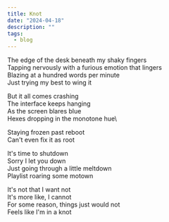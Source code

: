 ```yaml
---
title: Knot
date: "2024-04-18"
description: ""
tags:
  - blog
---
```


The edge of the desk beneath my shaky fingers\
Tapping nervously with a furious emotion that lingers\
Blazing at a hundred words per minute\
Just trying my best to wing it

But it all comes crashing\
The interface keeps hanging\
As the screen blares blue\
Hexes dropping in the monotone hue\

Staying frozen past reboot\
Can't even fix it as root

It's time to shutdown\
Sorry I let you down\
Just going through a little meltdown\
Playlist roaring some motown

It's not that I want not\
It's more like, I cannot\
For some reason, things just would not\
Feels like I'm in a knot
